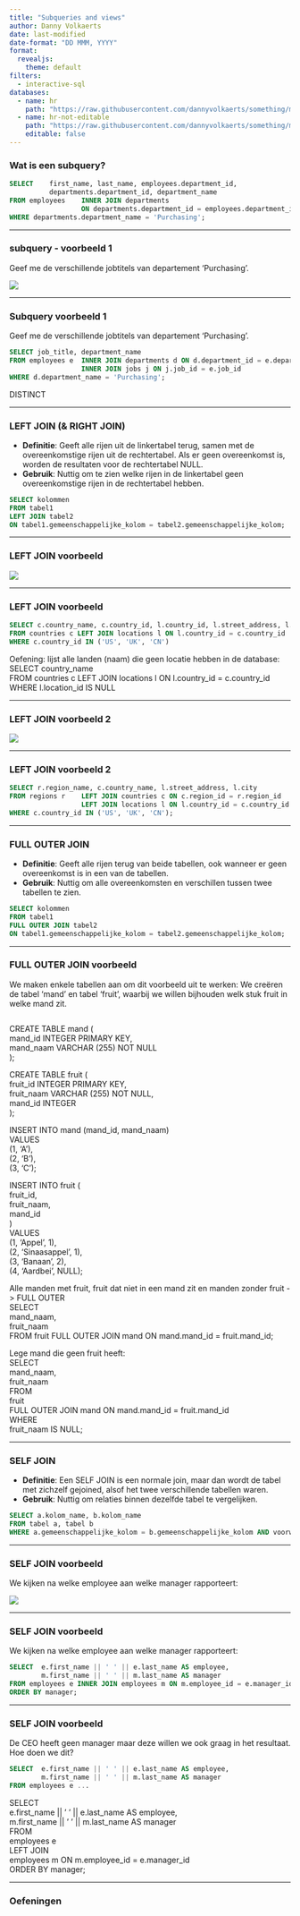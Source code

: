 ```yaml
---
title: "Subqueries and views"
author: Danny Volkaerts
date: last-modified
date-format: "DD MMM, YYYY" 
format:
  revealjs: 
    theme: default
filters:
  - interactive-sql
databases:
  - name: hr
    path: "https://raw.githubusercontent.com/dannyvolkaerts/something/main/hr.sql"
  - name: hr-not-editable
    path: "https://raw.githubusercontent.com/dannyvolkaerts/something/main/hr.sql"
    editable: false
---
```


### Wat is een subquery?



``` .sql
SELECT    first_name, last_name, employees.department_id, 
          departments.department_id, department_name
FROM employees    INNER JOIN departments 
                  ON departments.department_id = employees.department_id
WHERE departments.department_name = 'Purchasing';
```

------------------------------------------------------------------------

### subquery - voorbeeld 1

Geef me de verschillende jobtitels van departement 'Purchasing'.

![](sql_course_images/subqueries_ex1.png){#fig-erd-hr}

------------------------------------------------------------------------

### Subquery voorbeeld 1

Geef me de verschillende jobtitels van departement 'Purchasing'.

``` .sql
SELECT job_title, department_name
FROM employees e  INNER JOIN departments d ON d.department_id = e.department_id
                  INNER JOIN jobs j ON j.job_id = e.job_id
WHERE d.department_name = 'Purchasing';
```

:::{.notes}
DISTINCT
:::

------------------------------------------------------------------------

### LEFT JOIN (& RIGHT JOIN)

-   **Definitie**: Geeft alle rijen uit de linkertabel terug, samen met de overeenkomstige rijen uit de rechtertabel. Als er geen overeenkomst is, worden de resultaten voor de rechtertabel NULL.
-   **Gebruik**: Nuttig om te zien welke rijen in de linkertabel geen overeenkomstige rijen in de rechtertabel hebben.

``` sql
SELECT kolommen
FROM tabel1
LEFT JOIN tabel2
ON tabel1.gemeenschappelijke_kolom = tabel2.gemeenschappelijke_kolom;
```

------------------------------------------------------------------------

### LEFT JOIN voorbeeld

![](sql_course_images/left_join_ex1.png)

------------------------------------------------------------------------

### LEFT JOIN voorbeeld

``` .sql
SELECT c.country_name, c.country_id, l.country_id, l.street_address, l.city
FROM countries c LEFT JOIN locations l ON l.country_id = c.country_id
WHERE c.country_id IN ('US', 'UK', 'CN')
```

::: notes
Oefening: lijst alle landen (naam) die geen locatie hebben in de database:\
SELECT country_name\
FROM countries c LEFT JOIN locations l ON l.country_id = c.country_id\
WHERE l.location_id IS NULL
:::

------------------------------------------------------------------------

### LEFT JOIN voorbeeld 2

![](sql_course_images/left_join_ex2.png)

------------------------------------------------------------------------

### LEFT JOIN voorbeeld 2

``` .sql
SELECT r.region_name, c.country_name, l.street_address, l.city
FROM regions r    LEFT JOIN countries c ON c.region_id = r.region_id
                  LEFT JOIN locations l ON l.country_id = c.country_id
WHERE c.country_id IN ('US', 'UK', 'CN');
```

------------------------------------------------------------------------

### FULL OUTER JOIN

-   **Definitie**: Geeft alle rijen terug van beide tabellen, ook wanneer er geen overeenkomst is in een van de tabellen.
-   **Gebruik**: Nuttig om alle overeenkomsten en verschillen tussen twee tabellen te zien.

``` sql
SELECT kolommen
FROM tabel1
FULL OUTER JOIN tabel2
ON tabel1.gemeenschappelijke_kolom = tabel2.gemeenschappelijke_kolom;
```

------------------------------------------------------------------------

### FULL OUTER JOIN voorbeeld

We maken enkele tabellen aan om dit voorbeeld uit te werken:
We creëren de tabel 'mand' en tabel 'fruit', waarbij we willen bijhouden welk stuk fruit in welke mand zit.

``` .sql

```
::: notes
CREATE TABLE mand (\
	mand_id INTEGER PRIMARY KEY,\
	mand_naam VARCHAR (255) NOT NULL\
);\

CREATE TABLE fruit (\
	fruit_id INTEGER PRIMARY KEY,\
	fruit_naam VARCHAR (255) NOT NULL,\
	mand_id INTEGER\
);\

INSERT INTO mand (mand_id, mand_naam)\
VALUES\
	(1, 'A'),\
	(2, 'B'),\
	(3, 'C');\
	
INSERT INTO fruit (\
	fruit_id,\
	fruit_naam,\
	mand_id\
)\
VALUES\
	(1, 'Appel', 1),\
	(2, 'Sinaasappel', 1),\
	(3, 'Banaan', 2),\
	(4, 'Aardbei', NULL);\

Alle manden met fruit, fruit dat niet in een mand zit en manden zonder fruit -> FULL OUTER\
SELECT\
	mand_naam,\
	fruit_naam\
FROM fruit FULL OUTER JOIN mand ON mand.mand_id = fruit.mand_id;\

Lege mand die geen fruit heeft:\
SELECT\
  mand_naam,\
	fruit_naam\
FROM\
	fruit\
FULL OUTER JOIN mand ON mand.mand_id = fruit.mand_id\
WHERE\
	fruit_naam IS NULL;\
:::



------------------------------------------------------------------------

### SELF JOIN

-   **Definitie**: Een SELF JOIN is een normale join, maar dan wordt de tabel met zichzelf gejoined, alsof het twee verschillende tabellen waren.
-   **Gebruik**: Nuttig om relaties binnen dezelfde tabel te vergelijken.

``` sql
SELECT a.kolom_name, b.kolom_name
FROM tabel a, tabel b
WHERE a.gemeenschappelijke_kolom = b.gemeenschappelijke_kolom AND voorwaarde;
```

------------------------------------------------------------------------

### SELF JOIN voorbeeld

We kijken na welke employee aan welke manager rapporteert:

![](sql_course_images/hr-SQL-Sample-Database-Schema.png){#fig-erd-hr}

------------------------------------------------------------------------

### SELF JOIN voorbeeld

We kijken na welke employee aan welke manager rapporteert:

``` .sql
SELECT  e.first_name || ' ' || e.last_name AS employee, 
        m.first_name || ' ' || m.last_name AS manager
FROM employees e INNER JOIN employees m ON m.employee_id = e.manager_id
ORDER BY manager;
```

------------------------------------------------------------------------

### SELF JOIN voorbeeld

De CEO heeft geen manager maar deze willen we ook graag in het resultaat.
Hoe doen we dit?

``` .sql
SELECT  e.first_name || ' ' || e.last_name AS employee,
        m.first_name || ' ' || m.last_name AS manager
FROM employees e ...
```

:::{.notes}
SELECT \
    e.first_name || ' ' || e.last_name AS employee,\
    m.first_name || ' ' || m.last_name AS manager\
FROM\
    employees e\
        LEFT JOIN\
    employees m ON m.employee_id = e.manager_id\
ORDER BY manager;\
:::

---

### Oefeningen
